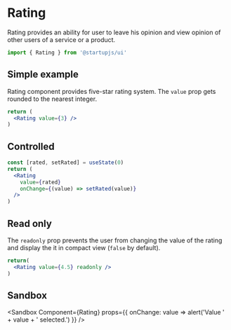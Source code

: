 
# Rating

Rating provides an ability for user to leave his opinion and view opinion of other users of a service or a product.

```jsx
import { Rating } from '@startupjs/ui'
```

## Simple example

Rating component provides five-star rating system. The `value` prop gets rounded to the nearest integer.

```jsx example
return (
  <Rating value={3} />
)
```

## Controlled

```jsx example
const [rated, setRated] = useState(0)
return (
  <Rating
    value={rated}
    onChange={(value) => setRated(value)}
  />
)
```

## Read only

The `readonly` prop prevents the user from changing the value of the rating and display the it in compact view (`false` by default).

```jsx example
return(
  <Rating value={4.5} readonly />
)
```

## Sandbox

<Sandbox Component={Rating} />

<Sandbox
  Component={Rating}
  props={{
    onChange: value => alert('Value ' + value + ' selected.')
  }}
/>

